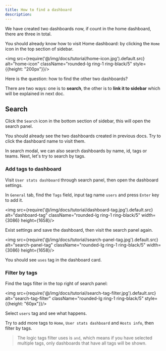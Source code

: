 ```yaml
---
title: How to find a dashboard
description: 
---
```


We have created two dashboards now, if count in the home dashboard, there are three in total. 

You should already know how to visit Home dashboard: by clicking the `Home` icon in the top section of sidebar.

<img src={require('@/img/docs/tutorial/home-icon.jpg').default.src} alt="home-icon"  className="rounded-lg ring-1 ring-black/5"  style={{height: "200px"}}/>

Here is the question: how to find the other two dashboards?

There are two ways: one is to **search**, the other is to **link it to sidebar** which will be explained in next doc.

## Search

Click the `Search` icon in the bottom section of sidebar, this will open the search panel.

You should already see the two dashboards created in previous docs. Try to click the dashboard name to visit them. 

In search modal, we can also search dashboards by name, id, tags or teams. Next, let's try to search by tags.

### Add tags to dashboard

Visit `User stats dashboard` through search panel, then open the dashboard settings.

In `General` tab, find the `Tags` field, input tag name `users` and press `Enter` key to add it.

<img src={require('@/img/docs/tutorial/dashboard-tag.jpg').default.src} alt="dashboard-tag"  className="rounded-lg ring-1 ring-black/5"  width={3086} height={1658}/>

Exist settings and save the dashboard, then visit the search panel again.

<img src={require('@/img/docs/tutorial/search-panel-tag.jpg').default.src} alt="search-panel-tag"  className="rounded-lg ring-1 ring-black/5"  width={3086} height={1658}/>

You should see `uses` tag in the dashboard card.

### Filter by tags 

Find the tags filter in the top right of search panel:

<img src={require('@/img/docs/tutorial/search-tag-filter.jpg').default.src} alt="search-tag-filter"  className="rounded-lg ring-1 ring-black/5"  style={{height: "60px"}}/>

Select `users` tag and see what happens. 

Try to add more tags to `Home`, `User stats dashboard` and `Hosts info`, then filter by tags.

> The logic tags filter uses is `and`, which means if you have selected multiple tags, only dashboards that have all tags will be shown.

